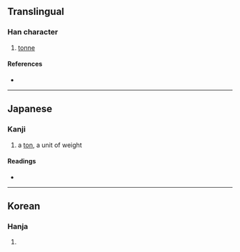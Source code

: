 {{character info}}
==Translingual==

===Han character===
{{Han char|rn=98|rad=瓦|as=04|sn=9|four=|canj=MNPU|ids=⿺瓦屯}}

# [[tonne]]

====References====
* {{Han ref|kx=0748.201|dkj=21467|dj=1157.100|hdz=21422.171|uh=74F2|ud=29938}}

----

==Japanese==

===Kanji===
{{ja-kanji|grade=|rs=瓦04}}

# a [[ton]], a unit of weight

====Readings====
* {{ja-readings|on=|kun=[[トン]] (ton)}}

----

==Korean==

===Hanja===
{{ko-hanja|hangeul=톤|eumhun=|rv=ton|mr=t'on|y=thon}}

# {{rfdef|ko|sort=瓦04}}